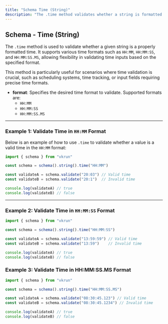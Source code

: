 ```yaml
---
title: "Schema Time (String)"
description: "The .time method validates whether a string is formatted as a valid time. Supporting formats like HH:MM, HH:MM:SS, and HH:MM:SS.MS, it ensures flexibility in handling various time inputs. Ideal for applications involving scheduling, time tracking, or fields requiring precise time formats."
---
```


## Schema - Time (String)

The `.time` method is used to validate whether a given string is a properly formatted time. It supports various time formats such as `HH:MM`, `HH:MM:SS`, and `HH:MM:SS.MS`, allowing flexibility in validating time inputs based on the specified format.

This method is particularly useful for scenarios where time validation is crucial, such as scheduling systems, time tracking, or input fields requiring precise time formats.

- **format**: Specifies the desired time format to validate. Supported formats are:
  - `HH:MM`
  - `HH:MM:SS`
  - `HH:MM:SS.MS`

---

### Example 1: Validate Time in `HH:MM` Format

Below is an example of how to use `.time` to validate whether a value is a valid time in the `HH:MM` format:

```ts
import { schema } from "vkrun"

const schema = schema().string().time("HH:MM")

const validateA = schema.validate("20:03") // Valid time
const validateB = schema.validate("20:1")  // Invalid time

console.log(validateA) // true
console.log(validateB) // false
```

---

### Example 2: Validate Time in `HH:MM:SS` Format

```ts
import { schema } from "vkrun"

const schema = schema().string().time("HH:MM:SS")

const validateA = schema.validate("13:59:59") // Valid time
const validateB = schema.validate("13:59")    // Invalid time

console.log(validateA) // true
console.log(validateB) // false
```

### Example 3: Validate Time in HH:MM:SS.MS Format

```ts
import { schema } from "vkrun"

const schema = schema().string().time("HH:MM:SS.MS")

const validateA = schema.validate("08:30:45.123") // Valid time
const validateB = schema.validate("08:30:45.1234") // Invalid time

console.log(validateA) // true
console.log(validateB) // false
```